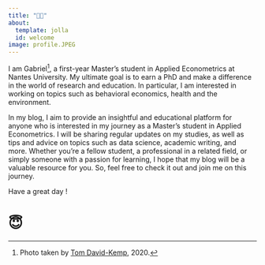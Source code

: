 ```yaml
---
title: "🙋🏽"
about: 
  template: jolla
  id: welcome
image: profile.JPEG
---
```


I am Gabriel[^1], a first-year Master's student in Applied Econometrics at Nantes University. My ultimate goal is to earn a PhD and make a difference in the world of research and education. In particular, I am interested in working on topics such as behavioral economics, health and the environment.

[^1]: Photo taken by [Tom David-Kemp](https://tomdavidkemp.com/), 2020.

In my blog, I aim to provide an insightful and educational platform for anyone who is interested in my journey as a Master's student in Applied Econometrics. I will be sharing regular updates on my studies, as well as tips and advice on topics such as data science, academic writing, and more. Whether you're a fellow student, a professional in a related field, or simply someone with a passion for learning, I hope that my blog will be a valuable resource for you. So, feel free to check it out and join me on this journey.

Have a great day !

# 😇
